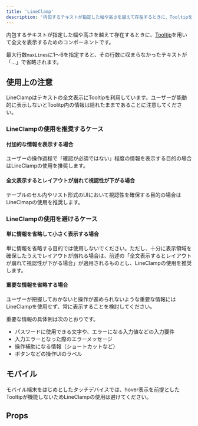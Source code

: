 ```yaml
---
title: 'LineClamp'
description: '内包するテキストが指定した幅や高さを越えて存在するときに、Tooltipを用いて全文を表示するためのコンポーネントです。'
---
```


内包するテキストが指定した幅や高さを越えて存在するときに、[Tooltip](/products/components/tooltip/)を用いて全文を表示するためのコンポーネントです。

最大行数`maxLines`に1〜6を指定すると、その行数に収まらなかったテキストが「…」で省略されます。

<ComponentStory name="LineClamp" />

## 使用上の注意

LineClampはテキストの全文表示にTooltipを利用しています。ユーザーが能動的に表示しないとToolitp内の情報は隠れたままであることに注意してください。

### LineClampの使用を推奨するケース

#### 付加的な情報を表示する場合

ユーザーの操作過程で「確認が必須ではない」程度の情報を表示する目的の場合はLineClampの使用を推奨します。

#### 全文表示するとレイアウトが崩れて視認性が下がる場合

テーブルのセル内やリスト形式のUIにおいて視認性を確保する目的の場合はLineClmapの使用を推奨します。

### LineClampの使用を避けるケース

#### 単に情報を省略して小さく表示する場合

単に情報を省略する目的では使用しないでください。ただし、十分に表示領域を確保したうえでレイアウトが崩れる場合は、前述の「全文表示するとレイアウトが崩れて視認性が下がる場合」が適用されるものとし、LineClampの使用を推奨します。

#### 重要な情報を省略する場合

ユーザーが把握しておかないと操作が進められないような重要な情報にはLineClampを使用せず、常に表示することを検討してください。

重要な情報の具体例は次のとおりです。

- パスワードに使用できる文字や、エラーになる入力値などの入力要件
- 入力エラーとなった際のエラーメッセージ
- 操作補助になる情報（ショートカットなど）
- ボタンなどの操作UIのラベル


## モバイル

モバイル端末をはじめとしたタッチデバイスでは、hover表示を前提としたTooltipが機能しないためLineClampの使用は避けてください。


## Props

<ComponentPropsTable name="LineClamp" />

